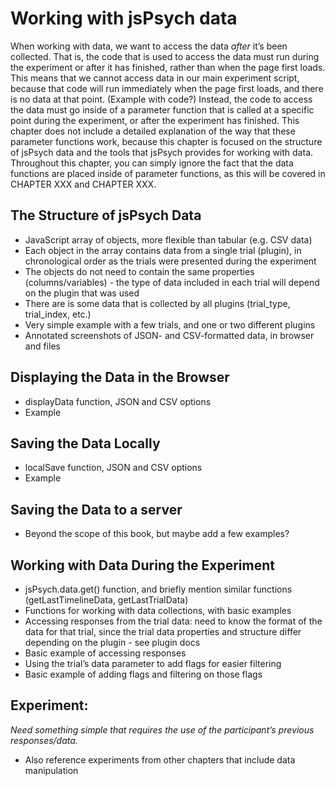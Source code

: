 # Working with jsPsych data

When working with data, we want to access the data _after_ it's been collected. That is, the code that is used to access the data must run during the experiment or after it has finished, rather than when the page first loads. This means that we cannot access data in our main experiment script, because that code will run immediately when the page first loads, and there is no data at that point. (Example with code?) Instead, the code to access the data must go inside of a parameter function that is called at a specific point during the experiment, or after the experiment has finished. This chapter does not include a detailed explanation of the way that these parameter functions work, because this chapter is focused on the structure of jsPsych data and the tools that jsPsych provides for working with data. Throughout this chapter, you can simply ignore the fact that the data functions are placed inside of parameter functions, as this will be covered in CHAPTER XXX and CHAPTER XXX. 

## The Structure of jsPsych Data

- JavaScript array of objects, more flexible than tabular (e.g. CSV data)
- Each object in the array contains data from a single trial (plugin), in chronological order as the trials were presented during the experiment
- The objects do not need to contain the same properties (columns/variables) - the type of data included in each trial will depend on the plugin that was used
- There are is some data that is collected by all plugins (trial_type, trial_index, etc.) 
- Very simple example with a few trials, and one or two different plugins
- Annotated screenshots of JSON- and CSV-formatted data, in browser and files

## Displaying the Data in the Browser

- displayData function, JSON and CSV options
- Example

## Saving the Data Locally

- localSave function, JSON and CSV options
- Example

## Saving the Data to a server

- Beyond the scope of this book, but maybe add a few examples?

## Working with Data During the Experiment

- jsPsych.data.get() function, and briefly mention similar functions (getLastTimelineData, getLastTrialData)
- Functions for working with data collections, with basic examples
- Accessing responses from the trial data: need to know the format of the data for that trial, since the trial data properties and structure differ depending on the plugin - see plugin docs
- Basic example of accessing responses
- Using the trial's data parameter to add flags for easier filtering
- Basic example of adding flags and filtering on those flags

## Experiment:

*Need something simple that requires the use of the participant's previous responses/data.*

- Also reference experiments from other chapters that include data manipulation